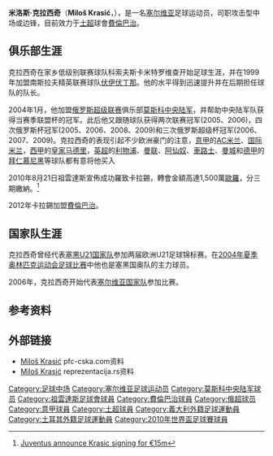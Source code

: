{{noteTA
|G1=足球
|G2=UEFA
|T=zh-hans:米洛斯·克拉西奇;zh-hk:米路斯·卡拉錫;zh-tw:米洛斯·克拉西奇;
|1=zh-hans:米洛斯·克拉西奇;zh-hk:米路斯·卡拉錫;zh-tw:米洛斯·克拉西奇;
|2=zh-hans:克拉西奇;zh-hk:卡拉錫;zh-tw:克拉西奇;
|3=zh-hans:格但斯克萊吉亞;zh-hk:列治亞;
|4=zh-hans:伏伊伏丁那;zh-hk:禾獲甸拿;zh-tw:伏伊伏丁那;
}}
{{Infobox football biography
| name           = 米洛斯·克拉西奇<br />Miloš Krasić
| image          = MilosKrasic.jpg
| image_size     = 250px
| fullname = Miloš Krasić
| height = {{height|m=1.85}}
| nickname = 
| dateofbirth = {{birth date and age|1984|11|1}}
| cityofbirth = [[科索夫斯卡米特罗维查|科索夫斯卡米特罗维查]]
| countryofbirth = {{YUG}}
| currentclub    = 
| clubnumber     = 
| position = 攻击型中场/边锋
| years1         = 2001–2004
| clubs1         = [[伏伊伏丁那足球俱乐部|伏伊伏丁那]]
| caps1          = 77
| goals1         = 7
| years2         = 2004–2010
| clubs2         = [[莫斯科中央陆军足球俱乐部|莫斯科中央陆军]]
| caps2          = 150
| goals2         = 26
| years3         = 2010–2012
| clubs3         = [[尤文图斯足球俱乐部|尤文图斯]]
| caps3          = 40
| goals3         = 8
| years4         = 2012–2015
| clubs4         = [[費倫巴治體育會|費倫巴治]]
| caps4          = 13
| goals4         = 1
| years5         = 2013–2014
| clubs5         = → [[巴斯蒂亞體育會|巴斯蒂亞]] (loan)
| caps5          = 18
| goals5         = 2
| years6         = 2015–2018
| clubs6         = [[格但斯克萊吉亞足球俱樂部|格但斯克萊吉亞]]
| caps6          = 86
| goals6         = 7
| caps7          =0
| goals7         =0
|  totalcaps = 384 |  totalgoals = 51
| nationalyears1 = 2006–2011
| nationalteam1  = [[塞尔维亚国家足球队|塞尔维亚]]
| nationalcaps1  = 46
| nationalgoals1 = 3
| pcupdate = 2013年1月8日
| ntupdate = 2009年12月1日
}}
'''米洛斯·克拉西奇'''（'''Miloš Krasić'''，{{bd|1984年|11月1日|catIdx=K}}），是一名[[塞尔维亚|塞尔维亚]]足球运动员，司职攻击型中场或边锋，目前效力于[[土超|土超]]球會[[費倫巴治|費倫巴治]]。

==俱乐部生涯==
克拉西奇在家乡低级别联赛球队科索夫斯卡米特罗维查开始足球生涯，并在1999年加盟南斯拉夫精英联赛球队[[伏伊伏丁那足球俱乐部|伏伊伏丁那]]。他的水平得到迅速提升并在后期担任球队的队长。

2004年1月，他加盟[[俄罗斯超级联赛|俄罗斯超级联赛]]俱乐部[[莫斯科中央陆军足球俱乐部|莫斯科中央陆军]]，并帮助中央陆军队获得当赛季联盟杯的冠军。此后他又跟随球队获得两次联赛冠军(2005、2006)，四次俄罗斯杯冠军(2005、2006、2008、2009)和三次俄罗斯超级杯冠军(2006、2007、2009)。克拉西奇的表现引起不少欧洲豪门的注意，[[意甲|意甲]]的[[AC米兰足球俱乐部|AC米兰]]、[[国际米兰足球俱乐部|国际米兰]]，[[西甲|西甲]]的[[皇家马德里足球俱乐部|皇家马德里]]，[[英超|英超]]的[[利物浦足球會|利物浦]]、[[曼联足球俱乐部|曼联]]、[[阿仙奴足球俱乐部|阿仙奴]]、[[車路士足球俱乐部|車路士]]、[[曼城足球俱乐部|曼城]]和[[德甲|德甲]]的[[拜仁慕尼黑足球俱乐部|拜仁慕尼黑]]等球队都有意将他买入

2010年8月21日祖雲達斯宣佈成功羅致卡拉錫，轉會金額高達1,500萬[[歐羅|歐羅]]，分三期繳納。<ref>[http://soccernet.espn.go.com/news/story?id=815806&sec=transfers&cc=4716&cc=4716 Juventus announce Krasic signing for €15m]</ref>

2012年卡拉錫加盟[[費倫巴治|費倫巴治]]。

==国家队生涯==
克拉西奇曾经代表[[塞尔维亚21岁以下国家足球队|塞黑U21国家队]]参加两届欧洲U21足球锦标赛。在[[2004年夏季奥林匹克运动会足球比赛|2004年夏季奥林匹克运动会足球比赛]]中他也是塞黑国奥队的主力球员。

2006年，克拉西奇开始代表[[塞尔维亚国家足球队|塞尔维亚国家队]]参加比赛。

==参考资料==
{{reflist}}

==外部链接==
* [https://web.archive.org/web/20100212233421/http://www.pfc-cska.com/person.php?lg=en&id=2384 Miloš Krasić] pfc-cska.com资料
* [http://www.reprezentacija.rs/cgi-bin/index.pl?str=igraci&strana=Krasic-Milos Miloš Krasić] {{Wayback|url=http://www.reprezentacija.rs/cgi-bin/index.pl?str=igraci&strana=Krasic-Milos |date=20090914164459 }} reprezentacija.rs资料

{{Serbia Squad 2010 World Cup}}

{{DEFAULTSORT:Krasic, Milos}}
[[Category:足球中场|Category:足球中场]]
[[Category:塞尔维亚足球运动员|Category:塞尔维亚足球运动员]]
[[Category:莫斯科中央陆军球员|Category:莫斯科中央陆军球员]]
[[Category:祖雲達斯足球會球員|Category:祖雲達斯足球會球員]]
[[Category:費倫巴治球員|Category:費倫巴治球員]]
[[Category:俄超球员|Category:俄超球员]]
[[Category:意甲球員|Category:意甲球員]]
[[Category:土超球員|Category:土超球員]]
[[Category:義大利外籍足球運動員|Category:義大利外籍足球運動員]]
[[Category:土耳其外籍足球運動員|Category:土耳其外籍足球運動員]]
[[Category:2010年世界盃足球賽球員|Category:2010年世界盃足球賽球員]]